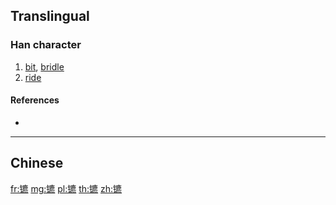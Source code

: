 {{character info/new}}
{{also|鑣}}
==Translingual==

===Han character===
{{Han char|rn=167|rad=钅|as=15|sn=20|four=|canj=CIPF,OPIPF,XCIPF|ids=⿰钅麃}}

# [[bit]], [[bridle]]
# [[ride]]

====References====
* {{Han ref|kx=1328.061|hdz=64271.010|uh=9573|ud=38259}}

----

==Chinese==
{{zh-see|鑣}}

[[fr:镳]]
[[mg:镳]]
[[pl:镳]]
[[th:镳]]
[[zh:镳]]